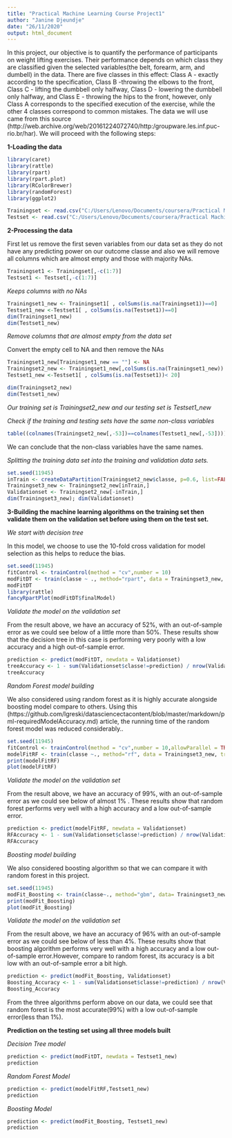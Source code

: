 ```yaml
---
title: "Practical Machine Learning Course Project1"
author: "Janine Djeundje"
date: "26/11/2020"
output: html_document
---
```


In this project, our objective is to quantify the performance of participants on weight lifting exercises. Their performance depends on which class they are classified given the selected variables(the belt, forearm, arm, and dumbell) in the data. There are five classes in this effect: Class A - exactly according to the specification, Class B -throwing the elbows to the front, Class C - lifting the dumbbell only halfway, Class D - lowering the dumbbell only halfway, and Class E - throwing the hips to the front, however, only Class A corresponds to the specified execution of the exercise, while the other 4 classes correspond to common mistakes. The data we will use came from this source  (http://web.archive.org/web/20161224072740/http:/groupware.les.inf.puc-rio.br/har). We will proceed with the following steps:

**1-Loading the data**

```r
library(caret)
library(rattle) 
library(rpart) 
library(rpart.plot) 
library(RColorBrewer)
library(randomForest)
library(ggplot2)
```


```r
Trainingset <- read.csv("C:/Users/Lenovo/Documents/coursera/Practical Machine learning/pml-training.csv")
Testset <- read.csv("C:/Users/Lenovo/Documents/coursera/Practical Machine learning/pml-testing.csv")
```

**2-Processing the data**

First let us remove the first seven variables from our data set as they do not have any predicting power on our outcome classe and also we will remove all columns which are almost empty and those with majority NAs.

```r
Trainingset1 <- Trainingset[,-c(1:7)]
Testset1 <- Testset[,-c(1:7)]
```

*Keeps columns with no NAs*

```r
Trainingset1_new <- Trainingset1[ , colSums(is.na(Trainingset1))==0]
Testset1_new <-Testset1[ , colSums(is.na(Testset1))==0]
dim(Trainingset1_new)
dim(Testset1_new)
```


*Remove columns that are almost empty from the data set*

Convert the empty cell to NA and then remove the NAs

```r
Trainingset1_new[Trainingset1_new == ""] <- NA
Trainingset2_new <- Trainingset1_new[,colSums(is.na(Trainingset1_new)) < 19216]
Testset1_new <-Testset1[ , colSums(is.na(Testset1))< 20]

dim(Trainingset2_new)
dim(Testset1_new)
```

*Our training set is Trainingset2_new and our testing set is Testset1_new*

*Check if the training and testing sets have the same non-class variables*

```r
table((colnames(Trainingset2_new[,-53])==colnames(Testset1_new[,-53])))
```

We can conclude that the non-class variables have the same names.

*Splitting the training data set into the training and validation data sets.*

```r
set.seed(11945)
inTrain <- createDataPartition(Trainingset2_new$classe, p=0.6, list=FALSE)
Trainingset3_new <- Trainingset2_new[inTrain,]
Validationset <- Trainingset2_new[-inTrain,]
dim(Trainingset3_new); dim(Validationset)
```


**3-Building the machine learning algorithms on the training set then validate them on the validation set before using them on the test set.**

*We start with decision tree*

In this model, we choose to use the 10-fold cross validation for model selection as this helps to reduce the bias.

```r
set.seed(11945)
fitControl <- trainControl(method = "cv",number = 10)
modFitDT <- train(classe ~ ., method="rpart", data = Trainingset3_new, trControl = fitControl)
modFitDT
library(rattle)
fancyRpartPlot(modFitDT$finalModel)
```

*Validate the model on the validation set*

From the result above, we have an accuracy of 52%, with an out-of-sample error as we could see below of a little more than 50%. These results show that the decision tree in this case is performing very poorly with a low accuracy and a high out-of-sample error.

```r
prediction <- predict(modFitDT, newdata = Validationset)
treeAccuracy <- 1 - sum(Validationset$classe!=prediction) / nrow(Validationset)
treeAccuracy
```

*Random Forest model building*

We also considered using random forest as it is highly accurate alongside boosting model compare to others.
Using this (https://github.com/lgreski/datasciencectacontent/blob/master/markdown/pml-requiredModelAccuracy.md) article, the running time of the random forest model was reduced considerably..

```r
set.seed(11945)
fitControl <- trainControl(method = "cv",number = 10,allowParallel = TRUE)
modelFitRF <- train(classe ~., method="rf", data = Trainingset3_new, trControl = fitControl)
print(modelFitRF)
plot(modelFitRF)
```

*Validate the model on the validation set*

From the result above, we have an accuracy of 99%, with an out-of-sample error as we could see below of almost 1% . These results show that random forest performs very well with a high accuracy and a low out-of-sample error.

```r
prediction <- predict(modelFitRF, newdata = Validationset)
RFAccuracy <- 1 - sum(Validationset$classe!=prediction) / nrow(Validationset)
RFAccuracy
```


*Boosting model building*

We also considered boosting algorithm so that we can compare it with random forest in this project. 

```r
set.seed(11945)
modFit_Boosting <- train(classe~., method="gbm", data= Trainingset3_new, verbose=FALSE, trControl = trainControl(method = "cv", number = 10))
print(modFit_Boosting)
plot(modFit_Boosting)
```

*Validate the model on the validation set*

From the result above, we have an accuracy of 96% with an out-of-sample error as we could see below of less than 4%. These results show that boosting algorithm performs very well with a high accuracy and a low out-of-sample error.However, compare to random forest, its accuracy is a bit low with an out-of-sample error a bit high. 

```r
prediction <- predict(modFit_Boosting, Validationset)
Boosting_Accuracy <- 1 - sum(Validationset$classe!=prediction) / nrow(Validationset)
Boosting_Accuracy
```

From the three algorithms perform above on our data, we could see that random forest is the most accurate(99%) with a low out-of-sample error(less than 1%).  

**Prediction on the testing set using all three models built**

*Decision Tree model*

```r
prediction <- predict(modFitDT, newdata = Testset1_new)
prediction
```

*Random Forest Model*

```r
prediction <- predict(modelFitRF,Testset1_new)
prediction
```

*Boosting Model*

```r
prediction <- predict(modFit_Boosting, Testset1_new)
prediction
```